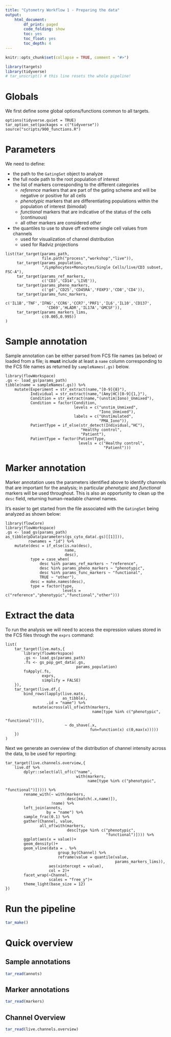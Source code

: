 ```yaml
---
title: "Cytometry Workflow 1 - Preparing the data"
output: 
    html_document:
        df_print: paged
        code_folding: show
        toc: yes
        toc_float: yes
        toc_depth: 4
---
```


```r
knitr::opts_chunk$set(collapse = TRUE, comment = "#>")
```

```r
library(targets)
library(tidyverse)
# tar_unscript() # this line resets the whole pipeline!
```

# Globals

We first define some global options/functions common to all targets.

```targets
options(tidyverse.quiet = TRUE)
tar_option_set(packages = c("tidyverse"))
source("scripts/900_functions.R")
```

# Parameters

We need to define:

 - the path to the `GatingSet` object to analyze
 - the full node path to the root population of interest
 - the list of markers corresponding to the different categories
     - *reference* markers that are part of the gating scheme and will be negative or positive for all cells
     - *phenotypic* markers that are differentiating populations within the population of interest (bimodal)
     - *functional* markers that are indicative of the status of the cells (continuous)
     - all other markers are considered *other*
 - the quantiles to use to shave off extreme single cell values from channels
     - used for visualization of channel distribution
     - used for Radviz projections

```targets
list(tar_target(params_path,
                file.path("process","workshop","live")),
     tar_target(params_population,
                "/Lymphocytes+Monocytes/Single Cells/live/CD3 subset, FSC-A"),
     tar_target(params_ref_markers,
                c('CD3','CD14','LIVE')),
     tar_target(params_pheno_markers,
                c('gd','CD25','CD45RA','FOXP3','CD8','CD4')),
     tar_target(params_func_markers,
                c('IL1B','TNF','IFNG','CCR6','CCR7','PRF1','IL6','IL10','CD137',
                  'CD69','HLADR','IL17A','GMCSF')),
     tar_target(params_markers_lims,
                c(0.005,0.995))
)
```

# Sample annotation

Sample annotation can be either parsed from FCS file names (as below) or loaded from a file; is **must** include at least a `name` column corresponding to the FCS file names as returned by `sampleNames(.gs)` below.

```targets
library(flowWorkspace)
.gs <- load_gs(params_path)
tibble(name = sampleNames(.gs)) %>% 
    mutate(Experiment = str_extract(name,"[0-9]{8}"),
           Individual = str_extract(name,"(Amy|HC)[0-9]{1,}"),
           Condition = str_extract(name,"(unstim|Iono)_Unmixed"),
           Condition = factor(Condition,
                              levels = c("unstim_Unmixed",
                                         "Iono_Unmixed"),
                              labels = c("Unstimulated",
                                         "PMA_Iono")),
           PatientType = if_else(str_detect(Individual,"HC"),
                                 "Healthy control",
                                 "Patient"),
           PatientType = factor(PatientType,
                                levels = c("Healthy control",
                                           "Patient")))
```

# Marker annotation

Marker annotation uses the parameters identified above to identify channels that are important for the analysis; in particular *phenotypic* and *functional* markers will be used throughout. This is also an opportunity to clean up the `desc` field, returning human-readable channel names.

It's easier to get started from the file associated with the `GatingSet` being analyzed as shown below:

```targets
library(flowCore)
library(flowWorkspace)
.gs <- load_gs(params_path)
as_tibble(pData(parameters(gs_cyto_data(.gs)[[1]])),
          rownames = "id") %>% 
    mutate(desc = if_else(is.na(desc),
                          name,
                          desc),
           type = case_when(
               desc %in% params_ref_markers ~ "reference",
               desc %in% params_pheno_markers ~ "phenotypic",
               desc %in% params_func_markers ~ "functional",
               TRUE ~ "other"),
           desc = make.names(desc),
           type = factor(type,
                         levels = c("reference","phenotypic","functional","other")))
```

# Extract the data

To run the analysis we will need to access the expression values stored in the FCS files through the `exprs` command:

```targets
list(
    tar_target(live.mats,{
        library(flowWorkspace)
        .gs <- load_gs(params_path)
        .fs <- gs_pop_get_data(.gs,
                               params_population)
        fsApply(.fs,
                exprs,
                simplify = FALSE)
    }),
    tar_target(live.df,{
        bind_rows(lapply(live.mats,
                         as_tibble),
                  .id = "name") %>%
            mutate(across(all_of(with(markers,
                                      name[type %in% c("phenotypic",
                                                       "functional")])),
                          ~ do_shave(.x,
                                     fun=function(x) c(0,max(x)))))
    })
)
```

Next we generate an overview of the distribution of channel intensity across the data, to be used for reporting:

```targets
tar_target(live.channels.overview,{
    live.df %>%
        dplyr::select(all_of(c("name",
                               with(markers,
                                    name[type %in% c("phenotypic",
                                                     "functional")])))) %>% 
        rename_with(~ with(markers,
                           desc[match(.x,name)]),
                    !name) %>% 
        left_join(annots,
                  by = "name") %>% 
        sample_frac(0.1) %>% 
        gather(Channel, value,
               all_of(with(markers,
                           desc[type %in% c("phenotypic",
                                            "functional")]))) %>% 
        ggplot(aes(x = value))+
        geom_density()+
        geom_vline(data = . %>% 
                       group_by(Channel) %>% 
                       reframe(value = quantile(value,
                                                params_markers_lims)),
                   aes(xintercept = value),
                   col = 2)+
        facet_wrap(~Channel,
                   scales = "free_y")+
        theme_light(base_size = 12)
})
```


# Run the pipeline

```r
tar_make()
```

# Quick overview

## Sample annotations

```r
tar_read(annots)
```

## Marker annotations

```r
tar_read(markers)
```

## Channel Overview

```r
tar_read(live.channels.overview)
```
